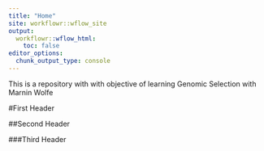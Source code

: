 ```yaml
---
title: "Home"
site: workflowr::wflow_site
output:
  workflowr::wflow_html:
    toc: false
editor_options:
  chunk_output_type: console
---
```


This is a repository with with objective of learning Genomic Selection with Marnin Wolfe

#First Header

##Second Header

###Third Header
